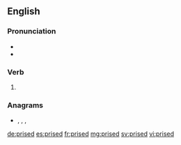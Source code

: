 ==English==

===Pronunciation===
* {{IPA|/pɹaɪzd/|lang=en}}
* {{homophones|prized|lang=en}}

===Verb===
{{head|en|verb form}}

# {{en-past of|prise}}

===Anagrams===
* {{l|en|prides}}, {{l|en|risped}}, {{l|en|spider}}, {{l|en|spired}}

[[de:prised]]
[[es:prised]]
[[fr:prised]]
[[mg:prised]]
[[sv:prised]]
[[vi:prised]]